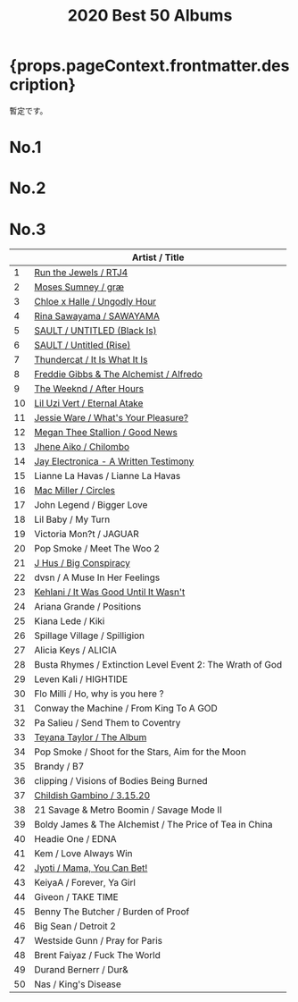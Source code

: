 ﻿---
title: 2020 Best 50 Albums
tabs: ['2020', '2019', '2018', '2017', '2016']
description: 2020 Black Music Best 50 Albums by planet.ky
keywords: '2020, album best 50, CD best 50, black music, Hip-Hop, Rap, Soul, R&B'
---


<h1> {props.pageContext.frontmatter.description} </h1>
<p>暫定です。</p>

<Row>

<Column colMd={2} colLg={3} noGutterMdLeft>
  <h1>No.1</h1>
  <Review1 />
 </Column>
<Column colMd={2} colLg={3} noGutterMdLeft>
  <h1>No.2</h1>
  <Review2 /> 
</Column>
<Column colMd={2} colLg={3} noGutterMdLeft>
  <h1>No.3</h1>
  <Review3 /> 
</Column>

</Row>

|		 |		Artist / Title				                                             |
| -- | --------------------------------------------------------------------- | 
|	1	 | [Run the Jewels / RTJ4](/review/runthejewels4L/)	                     |
|	2	 | [Moses Sumney / græ](/review/mosessumney2L/)	                         |
|	3	 | [Chloe x Halle / Ungodly Hour](/review/chloexhalle1L/)	               |
|	4	 | [Rina Sawayama / SAWAYAMA](/review/rinasawayama1L/)	                 |
|	5	 | [SAULT / UNTITLED (Black Is)](/review/sault2L/)	                     |
|	6	 | [SAULT / Untitled (Rise)](/review/sault1L/)	                         |
|	7	 | [Thundercat / It Is What It Is](/review/thundercat2/)	               |
|	8  | [Freddie Gibbs & The Alchemist / Alfredo](/review/fgibbsalchemist1L/) |
|	9  | [The Weeknd / After Hours](/review/weeknd6L/)	                       |
|	10 | [Lil Uzi Vert / Eternal Atake](/review/liluzivert2L/)	               |
|	11 | [Jessie Ware / What's Your Pleasure?](/review/jessieware4L/)	         |
|	12 | [Megan Thee Stallion / Good News](/review/megantheestallion1L/)	     |
|	13 | [Jhene Aiko / Chilombo](/review/jheneaiko1L/)	                       |
|	14 | [Jay Electronica - A Written Testimony](/review/jayelectronica1L/)	   |
|	15 | Lianne La Havas / Lianne La Havas	                                   |
|	16 | [Mac Miller / Circles](/review/macmiller3L/)	                         |
|	17 | John Legend / Bigger Love                                             |
|	18 | Lil Baby / My Turn                    	                               |
|	19 | Victoria Mon?t / JAGUAR				                                       |
|	20 | Pop Smoke / Meet The Woo 2				                                     |
|	21 | [J Hus / Big Conspiracy](/review/jhus2L/)	                           |
|	22 | dvsn / A Muse In Her Feelings				                                 |
|	23 | [Kehlani / It Was Good Until It Wasn't](/review/kehlani3L/)	         |
|	24 | Ariana Grande / Positions				                                     |
|	25 | Kiana Lede / Kiki				                                             |
|	26 | Spillage Village / Spilligion				                                 |
|	27 | Alicia Keys / ALICIA				                                           |
|	28 | Busta Rhymes / Extinction Level Event 2: The Wrath of God	           |
|	29 | Leven Kali / HIGHTIDE				                                         |
|	30 | Flo Milli / Ho, why is you here ?				                             |
|	31 | Conway the Machine / From King To A GOD				                       |
|	32 | Pa Salieu / Send Them to Coventry				                             |
|	33 | [Teyana Taylor / The Album](/review/teyanataylor3L/)	                 |
|	34 | Pop Smoke / Shoot for the Stars, Aim for the Moon				             |
|	35 | Brandy / B7				                                                   | 
|	36 | clipping / Visions of Bodies Being Burned				                     |
|	37 | [Childish Gambino / 3.15.20](/review/childishgambino2L/)	             |
|	38 | 21 Savage & Metro Boomin / Savage Mode II				                     |
|	39 | Boldy James & The Alchemist / The Price of Tea in China		           |
|	40 | Headie One / EDNA				                                             |
|	41 | Kem / Love Always Win				                                         |
|	42 | [Jyoti / Mama, You Can Bet!](/review/georgiaannemuldrow2L/)           | 
|	43 | KeiyaA / Forever, Ya Girl				                                     |
|	44 | Giveon / TAKE TIME				                                             |
|	45 | Benny The Butcher / Burden of Proof				                           |
|	46 | Big Sean / Detroit 2				                                           |
|	47 | Westside Gunn / Pray for Paris				                                 |
|	48 | Brent Faiyaz / Fuck The World				                                 |
|	49 | Durand Bernerr / Dur&				                                         |
|	50 | Nas / King's Disease				                                           |
 